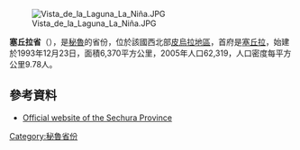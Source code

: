 [[Image:Vista_de_la_Laguna_La_Niña.JPG|right]]

'''塞丘拉省'''（{{lang-es|Provincia de Sechura}}），是[[秘魯|秘魯]]的省份，位於該國西北部[[皮烏拉地區|皮烏拉地區]]，首府是[[塞丘拉|塞丘拉]]，始建於1993年12月23日，面積6,370平方公里，2005年人口62,319，人口密度每平方公里9.78人。

==參考資料==
* {{es}} [http://www.munisechura.gob.pe/ Official website of the Sechura Province] {{Wayback|url=http://www.munisechura.gob.pe/ |date=20201124124732 }}

{{coord|5|33|36|S|80|49|12|W|type:adm2nd_source:itwiki|display=title}}

{{Peru-geo-stub}}
{{秘魯省份|state=collapsed}}
[[Category:秘魯省份|Category:秘魯省份]]